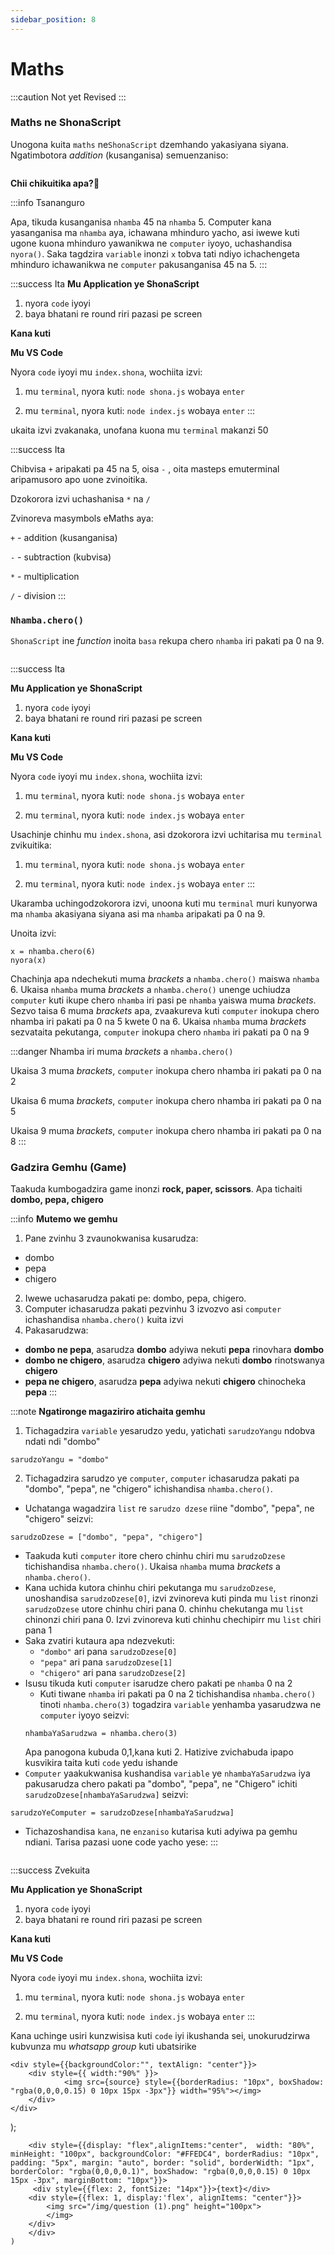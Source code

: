 ```yaml
---
sidebar_position: 8
---
```


# Maths
:::caution Not yet Revised
:::

### Maths ne ShonaScript

Unogona kuita `maths` ne`ShonaScript` dzemhando yakasiyana siyana. Ngatimbotora _addition_ (kusanganisa) semuenzaniso:


<Image source="/img/maths1.jpeg" />


**Chii chikuitika apa?🤯**

:::info Tsananguro

Apa, tikuda kusanganisa `nhamba` 45 na `nhamba` 5. Computer kana yasanganisa ma `nhamba` aya, ichawana mhinduro yacho, asi iwewe kuti ugone kuona mhinduro yawanikwa ne `computer` iyoyo, uchashandisa `nyora()`.
Saka tagdzira `variable` inonzi `x` tobva tati ndiyo ichachengeta mhinduro ichawanikwa ne `computer` pakusanganisa 45 na 5. 
:::

:::success Ita
**Mu Application ye ShonaScript**
1.  nyora  `code` iyoyi
2. baya bhatani re round riri pazasi pe screen

**Kana kuti**

**Mu VS Code**

Nyora `code` iyoyi mu `index.shona`, wochiita izvi:

1. mu `terminal`, nyora kuti: 
`node shona.js` wobaya `enter`

2. mu `terminal`, nyora kuti: 
`node index.js` wobaya `enter`
:::

ukaita izvi zvakanaka, unofana kuona mu `terminal` makanzi 50


:::success Ita

Chibvisa `+` aripakati pa 45 na 5, oisa `-` , oita masteps emuterminal aripamusoro apo uone zvinoitika.

Dzokorora izvi uchashanisa `*` na `/`

Zvinoreva masymbols eMaths aya:

`+` - addition (kusanganisa)

`-` - subtraction (kubvisa)

`*` - multiplication 

`/` - division
:::


### `Nhamba.chero()`

`ShonaScript` ine _function_ inoita `basa` rekupa chero `nhamba` iri pakati pa 0 na 9.


<Image source="/img/maths2.jpeg"/>


:::success Ita

**Mu Application ye ShonaScript**
1.  nyora  `code` iyoyi
2. baya bhatani re round riri pazasi pe screen

**Kana kuti**

**Mu VS Code**

Nyora `code` iyoyi mu `index.shona`, wochiita izvi:

1. mu `terminal`, nyora kuti: 
`node shona.js` wobaya `enter`

2. mu `terminal`, nyora kuti: 
`node index.js` wobaya `enter`

Usachinje chinhu mu `index.shona`, asi dzokorora izvi uchitarisa mu `terminal` zvikuitika:
1. mu `terminal`, nyora kuti: 
`node shona.js` wobaya `enter`

2. mu `terminal`, nyora kuti: 
`node index.js` wobaya `enter`
:::

Ukaramba uchingodzokorora izvi, unoona kuti mu `terminal` muri kunyorwa ma `nhamba` akasiyana siyana asi ma `nhamba` aripakati pa 0 na 9.

<Question  text="Ko kana uchida kuti computer ikupe nhamba iri pakati pa 0 na 5" />

Unoita izvi:
```
x = nhamba.chero(6)
nyora(x)
```
Chachinja apa ndechekuti muma _brackets_ a `nhamba.chero()` maiswa `nhamba` 6. Ukaisa `nhamba` muma _brackets_ a `nhamba.chero()` unenge uchiudza `computer` kuti ikupe chero `nhamba` iri pasi pe `nhamba` yaiswa muma _brackets_.
Sezvo taisa 6 muma _brackets_ apa, zvaakureva kuti `computer` inokupa chero nhamba iri pakati pa 0 na 5 kwete 0 na 6.
Ukaisa `nhamba` muma _brackets_ sezvataita pekutanga, `computer` inokupa chero `nhamba` iri pakati pa 0 na 9

:::danger Nhamba iri muma _brackets_ a `nhamba.chero()`

Ukaisa 3 muma _brackets_, `computer` inokupa chero nhamba iri pakati pa 0 na 2

Ukaisa 6 muma _brackets_, `computer` inokupa chero nhamba iri pakati pa 0 na 5

Ukaisa 9 muma _brackets_, `computer` inokupa chero nhamba iri pakati pa 0 na 8
:::

### Gadzira Gemhu (Game)
Taakuda kumbogadzira game inonzi **rock, paper, scissors**. Apa tichaiti **dombo, pepa, chigero**


:::info **Mutemo we gemhu**

1. Pane zvinhu 3 zvaunokwanisa kusarudza:
- dombo
- pepa
- chigero
2. Iwewe uchasarudza pakati pe: dombo, pepa, chigero.
3. Computer ichasarudza pakati pezvinhu 3 izvozvo asi `computer` ichashandisa `nhamba.chero()` kuita izvi
4. Pakasarudzwa:
- **dombo ne pepa**, asarudza **dombo** adyiwa nekuti **pepa** rinovhara **dombo**
- **dombo ne chigero**, asarudza **chigero** adyiwa nekuti **dombo** rinotswanya **chigero**
- **pepa ne chigero**, asarudza **pepa** adyiwa nekuti **chigero** chinocheka **pepa**
:::

<Question text="Gemhu iyi tichaigadzira sei?" />

:::note **Ngatironge magaziriro atichaita gemhu**

1. Tichagadzira `variable` yesarudzo yedu, yatichati `sarudzoYangu` ndobva ndati ndi "dombo"
```
sarudzoYangu = "dombo"
```
2. Tichagadzira sarudzo ye `computer`, `computer` ichasarudza pakati pa "dombo", "pepa", ne "chigero" ichishandisa `nhamba.chero()`. 
- Uchatanga wagadzira `list` re `sarudzo dzese` riine "dombo", "pepa", ne "chigero" seizvi:

```
sarudzoDzese = ["dombo", "pepa", "chigero"]
```
- Taakuda kuti `computer` itore chero chinhu chiri mu `sarudzoDzese` tichishandisa `nhamba.chero()`. Ukaisa `nhamba` muma _brackets_ a `nhamba.chero()`. 
- Kana uchida kutora chinhu chiri pekutanga mu `sarudzoDzese`, unoshandisa `sarudzoDzese[0]`, izvi zvinoreva kuti pinda mu `list` rinonzi `sarudzoDzese` utore chinhu chiri pana 0. chinhu chekutanga mu `list` chinonzi chiri pana 0. Izvi zvinoreva kuti chinhu chechipirr mu `list` chiri pana 1
- Saka zvatiri kutaura apa ndezvekuti:
    - `"dombo"` ari pana `sarudzoDzese[0]`
    - `"pepa"` ari pana `sarudzoDzese[1]`
    - `"chigero"` ari pana `sarudzoDzese[2]`
- Isusu tikuda kuti `computer` isarudze chero pakati pe `nhamba` 0 na 2
    - Kuti tiwane `nhamba` iri pakati pa 0 na 2 tichishandisa `nhamba.chero()` tinoti `nhamba.chero(3)` togadzira `variable` yenhamba yasarudzwa ne `computer` iyoyo seizvi:
    ```
    nhambaYaSarudzwa = nhamba.chero(3)
    ```
    Apa panogona kubuda 0,1,kana kuti 2. Hatizive zvichabuda ipapo kusvikira taita kuti `code` yedu ishande
- `Computer` yaakukwanisa kushandisa `variable` ye `nhambaYaSarudzwa` iya pakusarudza chero pakati pa "dombo", "pepa", ne "Chigero" ichiti `sarudzoDzese[nhambaYaSarudzwa]` seizvi:
```
sarudzoYeComputer = sarudzoDzese[nhambaYaSarudzwa]
```

- Tichazoshandisa `kana`, ne `enzaniso` kutarisa kuti adyiwa pa gemhu ndiani. Tarisa pazasi uone code yacho yese:
:::


<Image source="/img/maths3.jpeg" />


:::success Zvekuita

**Mu Application ye ShonaScript**
1.  nyora  `code` iyoyi
2. baya bhatani re round riri pazasi pe screen

**Kana kuti**

**Mu VS Code**

Nyora `code` iyoyi mu `index.shona`, wochiita izvi:

1. mu `terminal`, nyora kuti: 
`node shona.js` wobaya `enter`

2. mu `terminal`, nyora kuti: 
`node index.js` wobaya `enter`
:::


Kana uchinge usiri kunzwisisa kuti `code` iyi ikushanda sei, unokurudzirwa kubvunza mu _whatsapp group_ kuti ubatsirike

    <div style={{backgroundColor:"", textAlign: "center"}}>
        <div style={{ width:"90%" }}>
                <img src={source} style={{borderRadius: "10px", boxShadow: "rgba(0,0,0,0.15) 0 10px 15px -3px"}} width="95%"></img> 
        </div>
    </div> 
);

        <div style={{display: "flex",alignItems:"center",  width: "80%", minHeight: "100px", backgroundColor: "#FFEDC4", borderRadius: "10px", padding: "5px", margin: "auto", border: "solid", borderWidth: "1px", borderColor: "rgba(0,0,0,0.1)", boxShadow: "rgba(0,0,0,0.15) 0 10px 15px -3px", marginBottom: "10px"}}>
         <div style={{flex: 2, fontSize: "14px"}}>{text}</div> 
        <div style={{flex: 1, display:'flex', alignItems: "center"}}>
            <img src="/img/question (1).png" height="100px">
            </img>
        </div>
        </div>
    )
